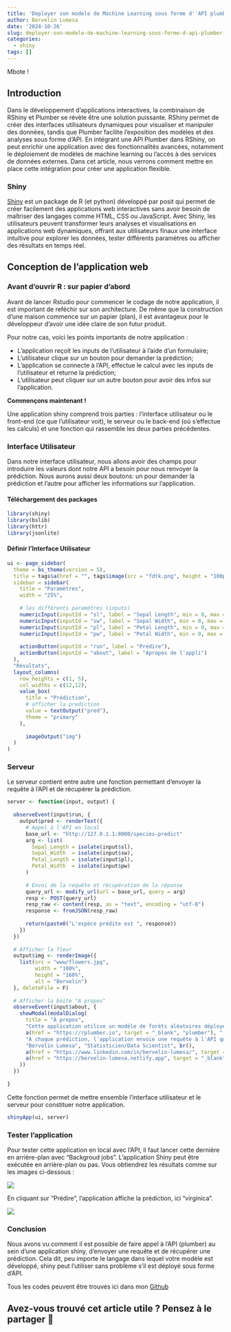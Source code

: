 ```yaml
---
title: 'Deployer son modele de Machine Learning sous forme d''API plumber dans R :   Part. 2'
author: Bervelin Lumesa
date: '2024-10-26'
slug: deployer-son-modele-de-machine-learning-sous-forme-d-api-plumber-dans-r-part-2
categories:
  - shiny
tags: []
---
```


Mbote !

## Introduction

Dans le développement d'applications interactives, la combinaison de RShiny et Plumber se révèle être une solution puissante. RShiny permet de créer des interfaces utilisateurs dynamiques pour visualiser et manipuler des données, tandis que Plumber facilite l'exposition des modèles et des analyses sous forme d'API. En intégrant une API Plumber dans RShiny, on peut enrichir une application avec des fonctionnalités avancées, notamment le déploiement de modèles de machine learning ou l'accès à des services de données externes. Dans cet article, nous verrons comment mettre en place cette intégration pour créer une application flexible.

### Shiny

[Shiny](https://shiny.posit.co/) est un package de R (et python) développé par posit qui permet de créer facilement des applications web interactives sans avoir besoin de maîtriser des langages comme HTML, CSS ou JavaScript. Avec Shiny, les utilisateurs peuvent transformer leurs analyses et visualisations en applications web dynamiques, offrant aux utilisateurs finaux une interface intuitive pour explorer les données, tester différents paramètres ou afficher des résultats en temps réel.

## Conception de l'application web

### Avant d'ouvrir R : sur papier d'abord

Avant de lancer Rstudio pour commencer le codage de notre application, il est important de reféchir sur son architecture. De même que la construction d'une maison commence sur un papier (plan), il est avantageux pour le développeur d'avoir une idée claire de son futur produit.

Pour notre cas, voici les points importants de notre application :

- L'application reçoit les inputs de l'utilisateur à l'aide d'un formulaire;
- L'utilisateur clique sur un bouton pour demander la prédiction;
- L'application se connecte à l'API, effectue le calcul avec les inputs de l'utilisateur et returne la prédiction;
- L'utilisateur peut cliquer sur un autre bouton pour avoir des infos sur l'application.


**Commençons maintenant !**

Une application shiny comprend trois parties : l'interface utilisateur ou le front-end (ce que l'utilisateur voit), le serveur ou le back-end (où s'effectue les calculs) et une fonction qui rassemble les deux parties précédentes. 

### Interface Utilisateur

Dans notre interface utilisateur, nous allons avoir des champs pour introduire les valeurs dont notre API a besoin pour nous renvoyer la prédiction. Nous aurons aussi deux boutons: un pour demander la prédiction et l'autre pour afficher les informations sur l'application. 

#### Téléchargement des packages

```r
library(shiny)
library(bslib)
library(httr)
library(jsonlite)
```

#### Définir l'Interface Utilisateur


```r
ui <- page_sidebar(
  theme = bs_theme(version = 5),
  title = tags$a(href = "", tags$image(src = "fdtk.png", height = "100px")),
  sidebar = sidebar(
    title = "Paramètres",
    width = "25%",
    
    # les différents paramètres (inputs)
    numericInput(inputId = "sl", label = "Sepal Length", min = 0, max = 10, value = 2.5, step = 0.5),
    numericInput(inputId = "sw", label = "Sepal Width", min = 0, max = 10, value = 2.5, step = 0.5),
    numericInput(inputId = "pl", label = "Petal Length", min = 0, max = 10, value = 2.5, step = 0.5),
    numericInput(inputId = "pw", label = "Petal Width", min = 0, max = 10, value = 2.5, step = 0.5),
    
    actionButton(inputId = "run", label = "Prédire"),
    actionButton(inputId = "about", label = "Apropos de l'appli")
  ),
  "Résultats",
  layout_columns(
    row_heights = c(1, 5),
    col_widths = c(12,12),
    value_box(
      title = "Prédiction",
      # afficher la prediction
      value = textOutput("pred"),
      theme = "primary"
    ),
    
      imageOutput("img")
  )
)

```

### Serveur

Le serveur contient entre autre une fonction permettant d'envoyer la requête à l'API et de récupérer la prédiction.

```r
server <- function(input, output) {
  
  observeEvent(input$run, {
    output$pred <- renderText({
      # Appel à l'API en local
      base_url <- "http://127.0.1.1:8000/species-predict"
      arg <- list(
        Sepal_Length = isolate(input$sl), 
        Sepal_Width  = isolate(input$sw), 
        Petal_Length = isolate(input$pl), 
        Petal_Width  = isolate(input$pw)
      )
      
      # Envoi de la requête et récupération de la réponse
      query_url <- modify_url(url = base_url, query = arg)
      resp <- POST(query_url)
      resp_raw <- content(resp, as = "text", encoding = "utf-8")
      response <- fromJSON(resp_raw)
      
      return(paste0("L'espèce prédite est ", response))
    })
  })
  
  # Afficher la fleur
  output$img <- renderImage({
    list(src = "www/flowers.jpg",
         width = "100%",
         height = "160%",
         alt = "Bervelin")
  }, deleteFile = F)
  
  # Afficher la boite "A propos"
  observeEvent(input$about, {
    showModal(modalDialog(
      title = "À propos",
      "Cette application utilise un modèle de forêts aléatoires déployé avec l'API",
      a(href = "https://rplumber.io", target = "_blank", "plumber"), ".",
      "À chaque prédiction, l'application envoie une requête à l'API qui retourne une réponse sous forme de chaîne de caractères contenant la classe prédite (setosa, virginica ou versicolor)", hr(),
      "Bervelin Lumesa", "Statisticien/Data Scientist", br(),
      a(href = "https://www.linkedin.com/in/bervelin-lumesa/", target = "_blank", "Profil Linkedin"), br(),
      a(href = "https://bervelin-lumesa.netlify.app", target = "_blank", "Site web")
    ))
  })
  
}

```

Cette fonction permet de mettre ensemble l'interface utilisateur et le serveur pour constituer notre application. 

```r
shinyApp(ui, server)
```

### Tester l'application

Pour tester cette application en local avec l'API, il faut lancer cette dernière en arrière-plan avec "Backgroud jobs". L'application Shiny peut être exécutée en arrière-plan ou pas. Vous obtiendrez les résultats comme sur les images ci-dessous :

![](ui.png)

En cliquant sur "Prédire", l'application affiche la prédiction, ici "virginica".

![](ui_pred.png)

### Conclusion

Nous avons vu comment il est possible de faire appel à l'API (plumber) au sein d'une application shiny, d'envoyer une requête et de récupérer une prédiction. Cela dit, peu importe le langage dans lequel votre modèle est développé, shiny peut l'utiliser sans problème s'il est déployé sous forme d'API. 

Tous les codes peuvent être trouvés ici dans mon [Github](https://github.com/bervelin-lumesa/plumber_shiny)  


## Avez-vous trouvé cet article utile ? Pensez à le partager 🙌
